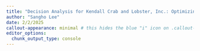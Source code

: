 ```yaml
---
title: "Decision Analysis for Kendall Crab and Lobster, Inc.: Optimizing Delivery Operations Amid Weather Uncertainty"
author: "Sangho Lee"
date: 2/2/2025
callout-appearance: minimal # this hides the blue "i" icon on .callout-notes
editor_options: 
  chunk_output_type: console
---
```


